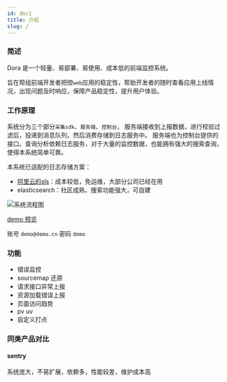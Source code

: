```yaml
---
id: doc1
title: 介绍
slug: /
---
```


### 简述

Dora 是一个轻量、易部署、易使用、成本低的前端监控系统。

旨在帮组前端开发者把控`web`应用的稳定性，帮助开发者的随时查看应用上线情况，出现问题及时响应，保障产品稳定性，提升用户体验。

### 工作原理

系统分为三个部分`采集sdk`、`服务端`、`控制台`，
服务端接收到上报数据，进行校验过滤后，投递到消息队列，然后消费存储到日志服务中。
服务端也为控制台提供的接口。查询分析依赖日志服务，对于大量的监控数据，也能拥有强大的搜索查询，使得本系统简单可靠。

本系统已适配的日志存储方案： 
- [阿里云的sls](https://help.aliyun.com/document_detail/48869.html)：成本较低，免运维，大部分公司已经在用
- elasticsearch：社区成熟，搜索功能强大，可自建

![系统流程图](/img/diagram-1.png)

[demo 预览](https://dora.nancode.cn)

账号 `demo@demo.cn`
密码 `demo`

### 功能

- 错误监控
- sourcemap 还原
- 请求接口异常上报
- 资源加载错误上报
- 页面访问趋势
- pv uv
- 自定义打点

### 同类产品对比

#### sentry

系统庞大，不易扩展，依赖多，性能较差，维护成本高
